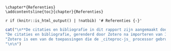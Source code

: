 
```asis
\chapter*{Referenties}
\addcontentsline{toc}{chapter}{Referenties}
```

`r if (knitr::is_html_output() | !natbib) '# Referenties {-}'`

```r
cat("\n**De citaties en bibliografie in dit rapport zijn aangemaakt door de CSL-processor _pandoc-citeproc_.",
"De citaties en bibliografie, gerenderd door Zotero na importeren van INBO.bib met de BBT addon, zijn te vinden in [dit google document](https://docs.google.com/document/d/1IfgWq-59xVnK7zoy29AkMbx_AoM3hpTcKeQJTM8ZAYc).",
"Zotero is een van de toepassingen die de _citeproc-js_ processor gebruiken.**",
"\n\n")
```


